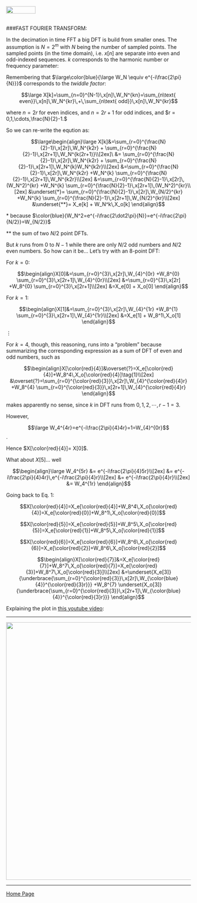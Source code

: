<br>
<a href="http://rinterested.github.io/statistics/index.html">
<img HEIGHT="20" WIDTH="80" src="https://cloud.githubusercontent.com/assets/9312897/10556783/a27a26fa-745c-11e5-9b1a-2d5bd737387a.PNG"></a>
<br><br>

###FAST FOURIER TRANSFORM:
<br>

In the decimation in time FFT a big DFT is build from smaller ones. The assumption is $N = 2^m$ with $N$ being the number of sampled points. The sampled points (in the time domain), i.e. $x[n]$ are separate into even and odd-indexed sequences. $k$ corresponds to the harmonic number or frequency parameter:

Remembering that $\large\color{blue}{\large W_N \equiv e^{-i\frac{2\pi}{N}}}$ corresponds to the *twiddle factor*:


$$\large X[k]=\sum_{n=0}^{N-1}\,x[n]\,W_N^{kn}=\sum_{n\text{ even}}\,x[n]\,W_N^{kr}\,+\,\sum_{n\text{ odd}}\,x[n]\,W_N^{kr}$$

where $n = 2r$ for even indices, and $n = 2r +1$ for odd indices, and $r = 0,1,\cdots,\frac{N}{2}-1.$

So we can re-write the eqution as:

$$\large\begin{align}\large X[k]&=\sum_{r=0}^{\frac{N}{2}-1}\,x[2r]\,W_N^{k2r} + \sum_{r=0}^{\frac{N}{2}-1}\,x[2r+1]\,W_N^{k(2r+1)}\\[2ex]\
&= \sum_{r=0}^{\frac{N}{2}-1}\,x[2r]\,W_N^{k2r} + \sum_{r=0}^{\frac{N}{2}-1}\,x[2r+1]\,W_N^{k}W_N^{k2r}\\[2ex]
&=\sum_{r=0}^{\frac{N}{2}-1}\,x[2r]\,W_N^{k2r} +W_N^{k} \sum_{r=0}^{\frac{N}{2}-1}\,x[2r+1]\,W_N^{k2r}\\[2ex]
&=\sum_{r=0}^{\frac{N}{2}-1}\,x[2r]\,(W_N^2)^{kr} +W_N^{k} \sum_{r=0}^{\frac{N}{2}-1}\,x[2r+1]\,(W_N^2)^{kr}\\[2ex]
&\underset{*}= \sum_{r=0}^{\frac{N}{2}-1}\,x[2r]\,W_{N/2}^{kr} +W_N^{k} \sum_{r=0}^{\frac{N}{2}-1}\,x[2r+1]\,W_{N/2}^{kr}\\[2ex]
&\underset{**}= X_e[k] + W_N^k\,X_o[k]
\end{align}$$


$*$ because $\color{blue}{W_N^2=e^{-i\frac{2\dot2\pi}{N}}=e^{-i\frac{2\pi}{N/2}}=W_{N/2}}$

$**$ the sum of two $N/2$ point DFTs.

But $k$ runs from 0 to $N-1$ while there are only $N/2$ odd numbers and $N/2$ even numbers. So how can it be... Let's try with an $8$-point DFT:

For $k=0$:

$$\begin{align}X[0]&=\sum_{r=0}^{3}\,x[2r]\,W_{4}^{0r} +W_8^{0} \sum_{r=0}^{3}\,x[2r+1]\,W_{4}^{0r}\\[2ex]
&=\sum_{r=0}^{3}\,x[2r] +W_8^{0} \sum_{r=0}^{3}\,x[2r+1]\\[2ex]
&=X_e[0] + X_o[0]
\end{align}$$

For $k=1$:

$$\begin{align}X[1]&=\sum_{r=0}^{3}\,x[2r]\,W_{4}^{1r} +W_8^{1} \sum_{r=0}^{3}\,x[2r+1]\,W_{4}^{1r}\\[2ex]
&=X_e[1] + W_8^1\,X_o[1]
\end{align}$$

$\vdots$

For $k = 4$, though, this reasoning, runs into a "problem" because summarizing the corresponding expression as a sum of DFT of even and odd numbers, such as 

$$\begin{align}X[\color{red}{4}]&\overset{?}=X_e[\color{red}{4}]+W_8^4\,X_o[\color{red}{4}]\tag{1}\\[2ex]
&\overset{?}=\sum_{r=0}^{\color{red}{3}}\,x[2r]\,W_{4}^{\color{red}{4}r} +W_8^{4} \sum_{r=0}^{\color{red}{3}}\,x[2r+1]\,W_{4}^{\color{red}{4}r}
\end{align}$$

makes apparently no sense, since $k$ in DFT runs from $0,1,2,\cdots,r-1=3$. 

However,

$$\large W_4^{4r}=e^{-i\frac{2\pi}{4}4r}=1=W_{4}^{0r}$$.

Hence $X[\color{red}{4}]= X[0]$.

What about $X[5]$... well 

$$\begin{align}\large W_4^{5r}
&= e^{-i\frac{2\pi}{4}5r}\\[2ex]
&= e^{-i\frac{2\pi}{4}4r}\,e^{-i\frac{2\pi}{4}r}\\[2ex]
&= e^{-i\frac{2\pi}{4}r}\\[2ex]
&= W_4^{1r}
\end{align}$$

Going back to Eq. $1$:

$$X[\color{red}{4}]=X_e[\color{red}{4}]+W_8^4\,X_o[\color{red}{4}]=X_e[\color{red}{0}]+W_8^1\,X_o[\color{red}{0}]$$


$$X[\color{red}{5}]=X_e[\color{red}{5}]+W_8^5\,X_o[\color{red}{5}]=X_e[\color{red}{1}]+W_8^5\,X_o[\color{red}{1}]$$

$$X[\color{red}{6}]=X_e[\color{red}{6}]+W_8^6\,X_o[\color{red}{6}]=X_e[\color{red}{2}]+W_8^6\,X_o[\color{red}{2}]$$


$$\begin{align}X[\color{red}{7}]&=X_e[\color{red}{7}]+W_8^7\,X_o[\color{red}{7}]=X_e[\color{red}{3}]+W_8^7\,X_o[\color{red}{3}]\\[2ex]
&=\underset{X_e[3]}{\underbrace{\sum_{r=0}^{\color{red}{3}}\,x[2r]\,W_{\color{blue}{4}}^{\color{red}{3}r}}} +W_8^{7} \underset{X_o[3]}{\underbrace{\sum_{r=0}^{\color{red}{3}}\,x[2r+1]\,W_{\color{blue}{4}}^{\color{red}{3}r}}}
\end{align}$$

Explaining the plot in [this youtube video](https://youtu.be/EsJGuI7e_ZQ):

---


<img width =700 src ="https://cloud.githubusercontent.com/assets/9312897/24812280/6fa4f69a-1b97-11e7-9938-a8aba314c69b.png">


---

<a href="http://rinterested.github.io/statistics/index.html">Home Page</a>
